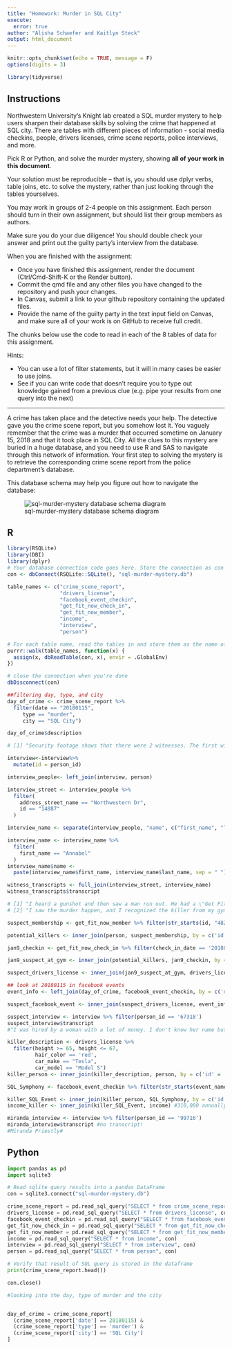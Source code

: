 ```yaml
---
title: "Homework: Murder in SQL City"
execute:
  error: true
author: "Alisha Schaefer and Kaitlyn Steck"
output: html_document
---
```


```r
knitr::opts_chunk$set(echo = TRUE, message = F)
options(digits = 3)

library(tidyverse)
```

## Instructions
Northwestern University's Knight lab created a SQL murder mystery to help users sharpen their database skills by solving the crime that happened at SQL city. There are tables with different pieces of information - social media checkins, people, drivers licenses, crime scene reports, police interviews, and more. 

Pick R or Python, and solve the murder mystery, showing **all of your work in this document**. 

Your solution must be reproducible -- that is, you should use dplyr verbs, table joins, etc. to solve the mystery, rather than just looking through the tables yourselves.

You may work in groups of 2-4 people on this assignment. Each person should turn in their own assignment, but should list their group members as authors.

Make sure you do your due diligence! You should double check your answer and print out the guilty party's interview from the database.

When you are finished with the assignment: 

- Once you have finished this assignment, render the document (Ctrl/Cmd-Shift-K or the Render button). 
- Commit the qmd file and any other files you have changed to the repository and push your changes.
- In Canvas, submit a link to your github repository containing the updated files.
- Provide the name of the guilty party in the text input field on Canvas, and make sure all of your work is on GitHub to receive full credit.

The chunks below use the code to read in each of the 8 tables of data for this assignment.

Hints:

- You can use a lot of filter statements, but it will in many cases be easier to use joins. 
- See if you can write code that doesn't require you to type out knowledge gained from a previous clue (e.g. pipe your results from one query into the next)


***

A crime has taken place and the detective needs your help. The detective gave you the crime scene report, but you somehow lost it. You vaguely remember that the crime was a murder that occurred sometime on January 15, 2018 and that it took place in SQL City. All the clues to this mystery are buried in a huge database, and you need to use R and SAS to navigate through this network of information. Your first step to solving the mystery is to retrieve the corresponding crime scene report from the police department's database. 

This database schema may help you figure out how to navigate the database:

![sql-murder-mystery database schema diagram](https://github.com/NUKnightLab/sql-mysteries/blob/master/schema.png?raw=true)

## R
```r
library(RSQLite)
library(DBI)
library(dplyr)
# Your database connection code goes here. Store the connection as con 
con <- dbConnect(RSQLite::SQLite(), "sql-murder-mystery.db")

table_names <- c("crime_scene_report", 
                 "drivers_license", 
                 "facebook_event_checkin",
                 "get_fit_now_check_in", 
                 "get_fit_now_member", 
                 "income", 
                 "interview",
                 "person")

# For each table name, read the tables in and store them as the name of the table
purrr::walk(table_names, function(x) {
  assign(x, dbReadTable(con, x), envir = .GlobalEnv)
})

# close the connection when you're done
dbDisconnect(con)

##filtering day, type, and city
day_of_crime <- crime_scene_report %>%
  filter(date == "20180115",
     type == "murder",
     city == "SQL City")

day_of_crime$description

# [1] "Security footage shows that there were 2 witnesses. The first witness lives at the last house on \"Northwestern Dr\". The second witness, named Annabel, lives somewhere on \"Franklin Ave\"."

interview<-interview%>%
  mutate(id = person_id)

interview_people<- left_join(interview, person)

interview_street <- interview_people %>%
  filter(
    address_street_name == "Northwestern Dr",
    id == "14887"
  )

interview_name <- separate(interview_people, "name", c("first_name", "last_name"), sep = " ")

interview_name <- interview_name %>%
  filter(
    first_name == "Annabel" 
  )
interview_name$name <-
  paste(interview_name$first_name, interview_name$last_name, sep = " ")

witness_transcripts <- full_join(interview_street, interview_name)
witness_transcripts$transcript

# [1] "I heard a gunshot and then saw a man run out. He had a \"Get Fit Now Gym\" bag. The membership number on the bag started with \"48Z\". Only gold members have those bags. The man got into a car with a plate that included \"H42W\"."
# [2] "I saw the murder happen, and I recognized the killer from my gym when I was working out last week on January the 9th."

suspect_membership <- get_fit_now_member %>% filter(str_starts(id, "48Z"))

potential_killers <- inner_join(person, suspect_membership, by = c('id' = 'person_id'))

jan9_checkin <- get_fit_now_check_in %>% filter(check_in_date == '20180109')

jan9_suspect_at_gym <- inner_join(potential_killers, jan9_checkin, by = c('id.y' = 'membership_id')) #there are duplicates we can probably do this better in class

suspect_drivers_license <- inner_join(jan9_suspect_at_gym, drivers_license, by = c('license_id' = 'id')) #we can also do this a lot better in class I was just nosey

## look at 20180115 in facebook events
event_info <- left_join(day_of_crime, facebook_event_checkin, by = c('date' = 'date'))

suspect_facebook_event <- inner_join(suspect_drivers_license, event_info, by = c('id' = 'person_id'))

suspect_interview <- interview %>% filter(person_id == '67318')
suspect_interview$transcript
#"I was hired by a woman with a lot of money. I don't know her name but I know she's around 5'5\" (65\") or 5'7\" (67\"). She has red hair and she drives a Tesla Model S. I know that she attended the SQL Symphony Concert 3 times in December 2017.\n"

killer_description <- drivers_license %>% 
  filter(height >= 65, height <= 67,
         hair_color == 'red',
         car_make == "Tesla",
         car_model == "Model S")
killer_person <- inner_join(killer_description, person, by = c('id' = 'license_id'))

SQL_Symphony <- facebook_event_checkin %>% filter(str_starts(event_name, 'SQL Symphony'), str_starts(date, "201712")) %>% count(person_id) %>% filter(n == '3')

killer_SQL_Event <- inner_join(killer_person, SQL_Symphony, by = c('id.y' = 'person_id'))
income_killer <- inner_join(killer_SQL_Event, income) #310,000 annually!!!!!!

miranda_interview <- interview %>% filter(person_id == '99716')
miranda_interview$transcript #no transcript! 
#Miranda Priestly#

```



## Python

```python
import pandas as pd
import sqlite3

# Read sqlite query results into a pandas DataFrame
con = sqlite3.connect("sql-murder-mystery.db")

crime_scene_report = pd.read_sql_query("SELECT * from crime_scene_report", con)
drivers_license = pd.read_sql_query("SELECT * from drivers_license", con)
facebook_event_checkin = pd.read_sql_query("SELECT * from facebook_event_checkin", con)
get_fit_now_check_in = pd.read_sql_query("SELECT * from get_fit_now_check_in", con)
get_fit_now_member = pd.read_sql_query("SELECT * from get_fit_now_member", con)
income = pd.read_sql_query("SELECT * from income", con)
interview = pd.read_sql_query("SELECT * from interview", con)
person = pd.read_sql_query("SELECT * from person", con)

# Verify that result of SQL query is stored in the dataframe
print(crime_scene_report.head())

con.close()

#looking into the day, type of murder and the city 


day_of_crime = crime_scene_report[
  (crime_scene_report['date'] == 20180115) & 
  (crime_scene_report['type'] == 'murder') & 
  (crime_scene_report['city'] == 'SQL City')
]

```
